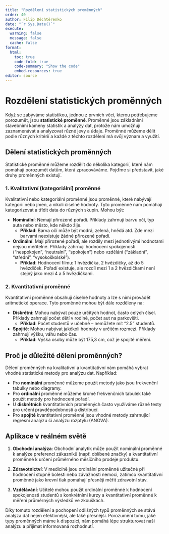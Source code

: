 ```yaml
---
title: "Rozdělení statistických proměnných"
order: 40
author: Filip Děchtěrenko
date: "`r Sys.Date()`"
execute:
  warning: false
  message: false
  cache: false
format:
  html:
    toc: true
    code-fold: true
    code-summary: "Show the code"
    embed-resources: true
editor: source
---
```


# Rozdělení statistických proměnných

Když se zabýváme statistikou, jednou z prvních věcí, kterou potřebujeme porozumět, jsou **statistické proměnné**. Proměnné jsou základními stavebními kameny statistik a analýzy dat, protože nám umožňují zaznamenávat a analyzovat různé jevy a údaje. Proměnné můžeme dělit podle různých kritérií a každé z těchto rozdělení má svůj význam a využití.

## Dělení statistických proměnných

Statistické proměnné můžeme rozdělit do několika kategorií, které nám pomáhají porozumět datům, která zpracováváme. Pojďme si představit, jaké druhy proměnných existují.

### 1. Kvalitativní (kategoriální) proměnné

Kvalitativní nebo kategoriální proměnné jsou proměnné, které nabývají kategorií nebo jmen, a nikoli číselné hodnoty. Tyto proměnné nám pomáhají kategorizovat a třídit data do různých skupin. Mohou být:

- **Nominální**: Nemají přirozené pořadí. Příklady zahrnují barvu očí, typ auta nebo město, kde někdo žije.
  - **Příklad**: Barva očí může být modrá, zelená, hnědá atd. Zde mezi barvami neexistuje žádné přirozené pořadí.
  
- **Ordinální**: Mají přirozené pořadí, ale rozdíly mezi jednotlivými hodnotami nejsou měřitelné. Příklady zahrnují hodnocení spokojenosti ("nespokojen", "neutralní", "spokojen") nebo vzdělání ("základní", "střední", "vysokoškolské").
  - **Příklad**: Hodnocení filmu: 1 hvězdička, 2 hvězdičky, až do 5 hvězdiček. Pořadí existuje, ale rozdíl mezi 1 a 2 hvězdičkami není stejný jako mezi 4 a 5 hvězdičkami.

### 2. Kvantitativní proměnné

Kvantitativní proměnné obsahují číselné hodnoty a lze s nimi provádět aritmetické operace. Tyto proměnné mohou být dále rozděleny na:

- **Diskrétní**: Mohou nabývat pouze určitých hodnot, často celých čísel. Příklady zahrnují počet dětí v rodině, počet aut na parkovišti.
  - **Příklad**: Počet studentů v učebně – nemůžete mít "2.5" studentů.

- **Spojité**: Mohou nabývat jakékoli hodnoty v určitém rozmezí. Příklady zahrnují výšku, váhu nebo čas.
  - **Příklad**: Výška osoby může být 175,3 cm, což je spojité měření.

## Proč je důležité dělení proměnných?

Dělení proměnných na kvalitativní a kvantitativní nám pomáhá vybrat vhodné statistické metody pro analýzu dat. Například:

- Pro **nominální** proměnné můžeme použít metody jako jsou frekvenční tabulky nebo diagramy.
- Pro **ordinální** proměnné můžeme kromě frekvenčních tabulek také použít metody pro hodnocení pořadí.
- U **diskrétních** kvantitativních proměnných často využíváme různé testy pro určení pravděpodobností a distribucí.
- Pro **spojité** kvantitativní proměnné jsou vhodné metody zahrnující regresní analýzu či analýzu rozptylu (ANOVA).

## Aplikace v reálném světě

1. **Obchodní analýza**: Obchodní analytik může použít nominální proměnné k analýze preferencí zákazníků (např. oblíbené značky) a kvantitativní proměnné k určení průměrného měsíčního prodeje produktu.

2. **Zdravotnictví**: V medicíně jsou ordinální proměnné užitečné při hodnocení stupně bolesti nebo závažnosti nemoci, zatímco kvantitativní proměnné jako krevní tlak pomáhají přesněji měřit zdravotní stav.

3. **Vzdělávání**: Učitelé mohou použít ordinální proměnné k hodnocení spokojenosti studentů s konkrétními kurzy a kvantitativní proměnné k měření průměrných výsledků ve zkouškách.

Díky tomuto rozdělení a pochopení odlišných typů proměnných se stává analýza dat nejen efektivnější, ale také přesnější. Porozumění tomu, jaké typy proměnných máme k dispozici, nám pomáhá lépe strukturovat naši analýzu a přijímat informovaná rozhodnutí.



